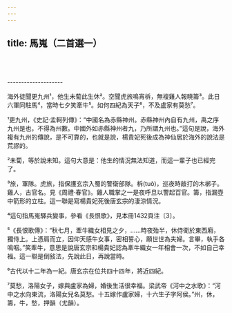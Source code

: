 ```yaml
---
---
---
```

title: 馬嵬（二首選一）
---





<br/><br/><br/>--------------------

海外徒聞更九州¹，他生未蔔此生休²。空聞虎旅鳴宵柝，無複雞人報曉籌³。此日六軍同駐馬⁴，當時七夕笑牽牛⁵。如何四紀為天子⁶，不及盧家有莫愁⁷。

¹更九州，《史記·孟軻列傳》：“中國名為赤縣神州。赤縣神州內自有九州，禹之序九州是也，不得為州數。中國外如赤縣神州者九，乃所謂九州也。”這句是說，海外複有九州的傳說，是不可靠的，也就是說，楊貴妃死後成為神仙居於海外的說法是荒謬的。

²未蔔，等於說未知。這句大意是：他生的情況無法知道，而這一輩子也已經完了。

³旅，軍隊。虎旅，指保護玄宗入蜀的警衛部隊。柝(tuò)，巡夜時敲打的木梆子。雞人，古官名。見《周禮·春官》。雞人職掌之一是夜呼旦以警起百官。籌，指漏壺中箭形的立柱。這一聯是寫楊貴妃死後唐玄宗的淒涼情況。

⁴這句指馬嵬驛兵變事，參看《長恨歌》，見本冊1432頁注〔3〕。

⁵《長恨歌傳》：“秋七月，牽牛織女相見之夕，……時夜殆半，休侍衛於東西廂，獨侍上。上憑肩而立，因仰天感牛女事，密相誓心，願世世為夫婦。言畢，執手各鳴咽。”笑牽牛，意思是說唐玄宗和楊貴妃認為牽牛織女一年相會一次，不如自己幸福。這一聯是倒敍法，先說此日，再說當時。

⁶古代以十二年為一紀。唐玄宗在位共四十四年，將近四紀。

⁷莫愁，洛陽女子，嫁與盧家為婦，婚後生活很幸福。梁武帝《河中之水歌》：“河中之水向東流，洛陽女兒名莫愁。十五嫁作盧家婦，十六生子字阿侯。”州，休，籌，牛，愁，押韻（尤韻）。